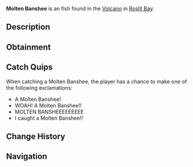 {{FishInfobox
|image          = Molten Banshee.png
|rarity         = Exotic
|sea            = First Sea
|location       = [[Roslit Volcano]]
|sublocation    = 
|sources        = Fishing Rod
|radar_location = 
|prog_speed     = -35
|xp             = 2000
|weather        = Clear
|time           = 
|season         = Summer
|bait           = Truffle Worm
|base_weight    = 550
|base_value     = 6500
|weight_range   = 250
|base_chance    = 0.01
|base_resil     = 40
}}
'''Molten Banshee''' is an {{Rarity|Exotic}} fish found in the [[Roslit Bay#Roslit Volcano|Volcano]] in [[Roslit Bay]].

== Description ==
{{Description|The Molten Banshee is a complex fish of unknown terrestrial origin, that has resided inside the Roslit Volcano. It possesses a torpedo-like body with many sharp mandibles and scorching hot encrustments. They are rumored to have possibly come from another planet, and may be a bio-mechanical lifeform.|Bestiary Entry}}

== Obtainment ==
{{Fish Availability|
Roslit Bay/Roslit Volcano
|top_rods      = 
Great Rod of Oscar\22388.94\73940.28;
Leviathan's Fang Rod\20771.36\111801.2;
Astralhook Rod\20368.43\76825.63;
Ethereal Prism Rod\20274.57\76635.77;
Seraphic Rod\19122.3\79156.99;
Resourceful Rod\16003.77\62543.29;
Destiny Rod\16868.91\68560.96;
Trident Rod\17711.41\111680.28;
Free Spirit Rod\16560.26\104421.66;
No-Life Rod\18428.97\82101.84;
Rod Of The Depths\15706.85\69728.06;
Rod Of The Forgotten Fang\17726.27\76750.85;
Rod Of The Zenith\16862.08\70869.47;
Challenger's Rod\16879.93\76786.44;
Rod Of The Exalted One\15851.5\71452.34;
Zeus Rod\14985.82\70520.2;
Verdant Shear Rod\14574.8\70702.56;
Blazebringer Rod\14277.07\67513.04;
Depthseeker Rod\13437.73\66779.46;
Avalanche Rod\12057.47\60189.21;
Reinforced Rod\11949.22\60071.45;
Volcanic Rod\11689.62\55826.98;
Magma Rod\9643.37\50725.13;
Steady Rod\3764.43\21567.9
|recommended   = Ethereal Prism Rod
}}

== Catch Quips ==
When catching a Molten Banshee, the player has a chance to make one of the following exclamations:
* A Molten Banshee!
* WOAH! A Molten Banshee!!
* MOLTEN BANSHEEEEEEEEE
* I caught a Molten Banshee!!

== Change History ==
{{Change History|{{subst:Current Version}}}}

== Navigation ==
{{Fish Navbox|Roslit Volcano}}
